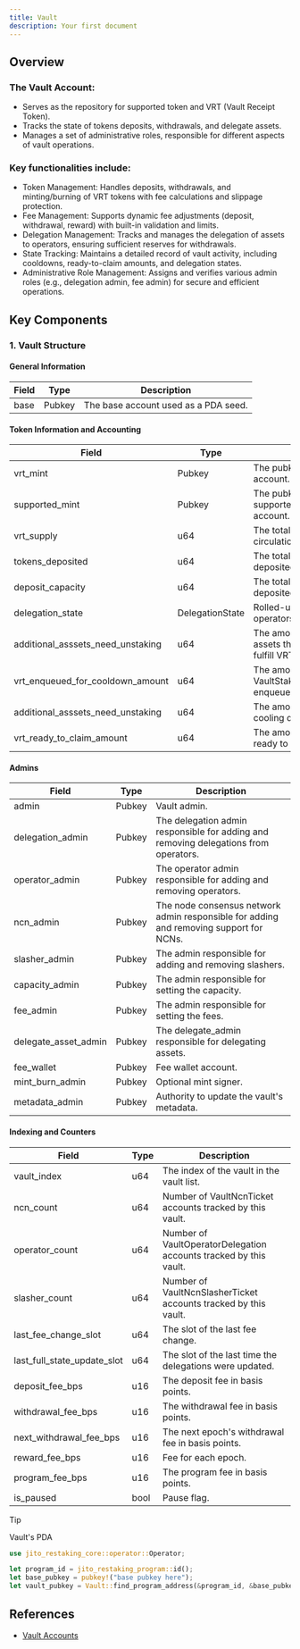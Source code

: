 ```yaml
---
title: Vault
description: Your first document
---
```


## Overview

### The Vault Account:

- Serves as the repository for supported token and VRT (Vault Receipt Token).
- Tracks the state of tokens deposits, withdrawals, and delegate assets.
- Manages a set of administrative roles, responsible for different aspects of vault operations.

### Key functionalities include:

- Token Management: Handles deposits, withdrawals, and minting/burning of VRT tokens with fee calculations and slippage protection.
- Fee Management: Supports dynamic fee adjustments (deposit, withdrawal, reward) with built-in validation and limits.
- Delegation Management: Tracks and manages the delegation of assets to operators, ensuring sufficient reserves for withdrawals.
- State Tracking: Maintains a detailed record of vault activity, including cooldowns, ready-to-claim amounts, and delegation states.
- Administrative Role Management: Assigns and verifies various admin roles (e.g., delegation admin, fee admin) for secure and efficient operations.


## Key Components

### 1. Vault Structure

#### General Information

| Field                             | Type            | Description                                                                            |
| --------------------------------- | --------------- | -------------------------------------------------------------------------------------- |
| base                              | Pubkey          | The base account used as a PDA seed.                                                   |

#### Token Information and Accounting

| Field                             | Type            | Description                                                                            |
| --------------------------------- | --------------- | -------------------------------------------------------------------------------------- |
| vrt_mint                          | Pubkey          | The pubkey of VRT's mint account.                                                      |
| supported_mint                    | Pubkey          | The pubkey of supported_mint's mint account.                                           |
| vrt_supply                        | u64             | The total number of VRT in circulation.                                                |
| tokens_deposited                  | u64             | The total number of tokens deposited.                                                  |
| deposit_capacity                  | u64             | The total number of tokens deposited.                                                  |
| delegation_state                  | DelegationState | Rolled-up stake state for all operators in the set.                                    |
| additional_asssets_need_unstaking | u64             | The amount of additional assets that need unstaking to fulfill VRT withdrawals.        |
| vrt_enqueued_for_cooldown_amount  | u64             | The amount of VRT tokens in VaultStakerWithdrawalTickets enqueued for cooldown.        |
| additional_asssets_need_unstaking | u64             | The amount of VRT tokens cooling down.                                                 |
| vrt_ready_to_claim_amount         | u64             | The amount of VRT tokens ready to claim.                                               |

#### Admins

| Field                             | Type            | Description                                                                            |
| --------------------------------- | --------------- | -------------------------------------------------------------------------------------- |
| admin                             | Pubkey          | Vault admin.                                                                           |
| delegation_admin                  | Pubkey          | The delegation admin responsible for adding and removing delegations from operators.   |
| operator_admin                    | Pubkey          | The operator admin responsible for adding and removing operators.                      |
| ncn_admin                         | Pubkey          | The node consensus network admin responsible for adding and removing support for NCNs. |
| slasher_admin                     | Pubkey          | The admin responsible for adding and removing slashers.                                |
| capacity_admin                    | Pubkey          | The admin responsible for setting the capacity.                                        |
| fee_admin                         | Pubkey          | The admin responsible for setting the fees.                                            |
| delegate_asset_admin              | Pubkey          | The delegate_admin responsible for delegating assets.                                  |
| fee_wallet                        | Pubkey          | Fee wallet account.                                                                    |
| mint_burn_admin                   | Pubkey          | Optional mint signer.                                                                  |
| metadata_admin                    | Pubkey          | Authority to update the vault's metadata.                                              |


#### Indexing and Counters

| Field                             | Type            | Description                                                                            |
| --------------------------------- | --------------- | -------------------------------------------------------------------------------------- |
| vault_index                       | u64             | The index of the vault in the vault list.                                              |
| ncn_count                         | u64             | Number of VaultNcnTicket accounts tracked by this vault.                               |
| operator_count                    | u64             | Number of VaultOperatorDelegation accounts tracked by this vault.                      |
| slasher_count                     | u64             | Number of VaultNcnSlasherTicket accounts tracked by this vault.                        |
| last_fee_change_slot              | u64             | The slot of the last fee change.                                                       |
| last_full_state_update_slot       | u64             | The slot of the last time the delegations were updated.                                |
| deposit_fee_bps                   | u16             | The deposit fee in basis points.                                                       |
| withdrawal_fee_bps                | u16             | The withdrawal fee in basis points.                                                    |
| next_withdrawal_fee_bps           | u16             | The next epoch's withdrawal fee in basis points.                                       |
| reward_fee_bps                    | u16             | Fee for each epoch.                                                                    |
| program_fee_bps                   | u16             | The program fee in basis points.                                                       |
| is_paused                         | bool            | Pause flag.                                                                            |

> [!TIP]
> 
> Vault's PDA
>
> ```rust
> use jito_restaking_core::operator::Operator;
> 
> let program_id = jito_restaking_program::id();
> let base_pubkey = pubkey!("base pubkey here");
> let vault_pubkey = Vault::find_program_address(&program_id, &base_pubkey).0;
> ```

## References
- [Vault Accounts](https://docs.restaking.jito.network/vault/00_vault_accounts/)